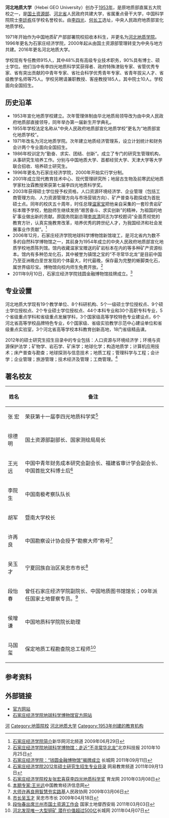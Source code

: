 {{高校
|名称            =河北地质大学
|外文名          ={{lang|en|Hebei GEO University}}
|图像            =[[File:Hebei_GEO_University.png|205px]]
|图像说明        =
|拉丁名称        =
|校训            =勤奋 求实 团结 创新
|中译            =
|建校            =1953年
|闭校            =
|校庆日        =
|类型            =[[公立大学|公立大学]]
|宗教            =
|捐款            =
|主管官员        =
|主席            =
|书记            =[[李军|李军]]
|校监            =
|校长            =[[王凤鸣|王凤鸣]]
|副校长          =
|superintendent  =
|教务长          =
|副校监          =
|principal       =
|院长            =
|director        =
|头衔            =
|头衔者          =
|教师            =912人
|职工            =
|学生            =17590人
|本科生          =
|研究生          =
|博士生          =
|其他学生        =
|地址            ={{CHN}}[[河北省|河北省]][[石家庄市|石家庄市]]
|国家            =中华人民共和国
|州              =
|省              =河北省
|城市            =石家庄市
|坐标            =
|校园环境        =
|面积            =1197.3亩
|老校名          =中央人民政府地质部宣化地质学校（1953年至1971年）<br>河北地质学院（1971年至1996年）
|free_label      =
|free            =
|体育项目        =
|代表色          =
|昵称            =
|吉祥物          =
|隶属            =[[河北省人民政府|河北省人民政府]]
|邮编            =050031
|电话            =
|网站            ={{URL|http://www.hgu.edu.cn/}}
|标志            =
|脚注            =
}}

'''河北地质大学'''（Hebei GEO University）创办于[[1953年|1953年]]，是原地质部直属五大院校之一，是[[中华人民共和国国土资源部|国土资源部]]、[[河北省|河北省]]人民政府共建大学，省属重点骨干大学，中国科学院院士[[李廷栋|李廷栋]]任学校名誉校长。由[[李四光|李四光]]、[[何长工|何长工]]选址，中央人民政府地质部宣化地质学校。

1971年开始作为中国地质矿产部部署院校招收本科生，并更名为[[河北地质学院|河北地质学院]]。1996年更名为石家庄经济学院，2000年起从由国土资源部管理转变为中央与地方共建。2016年更名河北地质大学。

学校现有专任教师915人，其中48%具有高级专业技术职务，90%具有博士、硕士学位。他们当中有李四光地质科学奖获得者、政府特殊津贴专家、省管优秀专家、省有突出贡献的中青年专家、省社会科学优秀青年专家、省青年拔尖人才、省级教学名师等75人。学校另聘请兼职教授、客座教授185人，其中院士10人。学校面向全国招生。

==历史沿革==
*1953年宣化地质学校建立。次年管理体制由华北地质局领导改为由中央人民政府地质部直接领导，同年举办第一届新生开学典礼。
*1955年学校法定名称从“中央人民政府地质部宣化地质学校”更名为“地质部宣化地质学校”。
*1971年改名为河北地质学院。次年建立地质经济管理系，设立计划统计和财务会计两个专业面向全国招生。
*1986年校训定为“勤奋、求实、团结、创新”。成立了专门的研究生管理机构，从事研究生培养工作。分别与中国地质大学、首都经贸大学、天津大学等大学联合招收、培养硕士研究生。
*1996年更名为石家庄经济学院，2000年开始实行学分制。
*2001年成立现代教育技术中心、现代管理研究所；地层古生物及前寒武纪地质学家杜汝霖教授荣获第七届李四光地质科学奖。
*2003年获得硕士学位授予权资格，人口资源环境经济学、企业管理（包括工商管理方向、人力资源管理方向与市场营销方向）、矿产普查与勘探成为首批硕士点。同年的校庆五十周年，时任总理[[温家宝|温家宝]]把他亲自采集的一套珍贵岩矿标本赠予学校，勉励师生继续发扬“艰苦奋斗、求实创新”的精神，为祖国的地矿事业做出新的贡献。原国务院副总理[[李岚清|李岚清]]同志为学校题词“全面贯彻党的教育方针，认真实施教育改革，培养优秀的跨世纪人才，为我国经济和社会发展事业作贡献”。<ref>[http://www.he.xinhuanet.com/zhuanti/2009gk/2009-06/29/content_16946581.htm 石家庄经济学院简介]{{dead link|date=2018年3月 |bot=InternetArchiveBot |fix-attempted=yes }}新华网河北频道 2009年06月29日</ref>
*2006年12月，石家庄经济学院地球科学博物馆新馆竣工，是河北省内为数不多的自然科学博物馆之一，其前身为1954年成立的中央人民政府地质部宣化地质学校地质陈列馆。馆内收藏温家宝赠送的矿岩标本在内的等多种矿产资源标本。馆内有多种恐龙化石，其中被誉为镇馆之宝的“不寻常华北龙”是目前中国乃至亚洲晚白垩世发现的个体最大，时代最晚，保存最为完整的蜥脚类化石，属世界级珍宝。博物馆向校内师生免费开放。<ref>[http://bkb.ynet.com/article.jsp?oid=70695955 石家庄经济学院地球科学博物馆：走近“不寻常华北龙”]{{dead link|date=2018年3月 |bot=InternetArchiveBot |fix-attempted=yes }}北京科技报 2010年10月25日</ref> 
*2011年9月10日，石家庄经济学院钱圆金融博物馆挂牌成立。<ref>[http://www.people.com.cn/h/2011/0911/c25408-1-2357977572.html 石家庄经济学院：“钱圆金融博物馆”揭牌成立] {{Wayback|url=http://www.people.com.cn/h/2011/0911/c25408-1-2357977572.html |date=20160304082329 }}长城网 2011年09月11日</ref>

==专业设置==
河北地质大学现有19个教学单位、8个科研机构、5个一级硕士学位授权点、9个硕士学位授权点、2个专业硕士学位授权点、44个本科专业和30个高职专科专业，5个省级重点学科和省级重点发展学科，3个国家级高等学校特色专业建设点，6个河北省高等学校品牌特色专业，6个国家级、省级实验教学示范中心建设单位和省级重点实验室，3个河北省高等学校本科教育创新高地，18门省级精品课。

2012年的硕士研究生招生目录中的专业包括：人口资源与环境经济学；环境与资源保护法学；矿物学、岩石学、矿床学；地球化学；构造地质学；计算机应用技术；床产普查与勘查；地球探测与信息技术；地质工程；管理科学与工程；会计学；企业管理；旅游管理；技术经济及管理；工商管理。<ref>[http://edu.163.com/11/0913/14/7DRCPOIG00294K40.html 石家庄经济学院2012年硕士研究生招生专业目录] {{Wayback|url=http://edu.163.com/11/0913/14/7DRCPOIG00294K40.html |date=20160305052849 }}网易教育频道 2011年09月13日</ref>

==著名校友==

{|align="center" style="width:64%; height:180px; text-align:center" border="1" cellpadding="5" cellspacing="0"
|- 
! 姓名
! 备注
|-
|张  宏
|荣获第十一届李四光地质科学奖<ref>[http://www.china-b.com/mbagk/zybd/20100308/2091658_1.html 石家庄经济学院校友张宏喜获李四光地质科学奖] {{Wayback|url=http://www.china-b.com/mbagk/zybd/20100308/2091658_1.html |date=20160304130207 }}育龙网 2010年03月08日</ref>
|-
|徐德明
|国土资源部副部长、国家测绘局局长
|-
|王光远
|中国中青年财务成本研究会副会长、福建省审计学会副会长、中国首批文科博士后<ref>[http://www.jysj.cee.edu.cn/pro.jsp?id=5 本期专家:王光远]{{dead link|date=2018年3月 |bot=InternetArchiveBot |fix-attempted=yes }}中国教育经济信息网</ref>
|-
|李院生
|中国南极考察队队长
|-
|胡军
|暨南大学校长
|-
|许再良
|中国勘察设计协会授予“勘察大师”称号<ref>[http://epaper.rmzxb.com.cn/2009/20090306/t20090306_238820.htm 大师许再良用智慧夯实路基]人民政协网 2009年03月06日</ref>
|-
|吴玉才
|宁夏回族自治区吴忠市市长<ref>[http://wz.nxnews.cn/1/2009-4-18/70001@16967.htm 市长吴玉才] {{Wayback|url=http://wz.nxnews.cn/1/2009-4-18/70001@16967.htm |date=20120120010237 }}吴忠市市长 2009年04月18日</ref>
|-
|段怡春
|曾任石家庄经济学院副院长、中国地质图书馆馆长；09年派任国家土地督察专员。<ref>[http://xadc.mlr.gov.cn/dcqydt/bjgzdt/201103/t20110303_821232.htm 段怡春出席兰州市国土资源工作会] {{webarchive|url=https://web.archive.org/web/20160304125118/http://xadc.mlr.gov.cn/dcqydt/bjgzdt/201103/t20110303_821232.htm |date=2016-03-04 }}国家土地督西安局 2011年03月03日</ref>
|-
|侯增谦
|中国地质科学院院长助理
|-
|马国玺
|保定地质工程勘查院总工程师<ref>[http://green.hebei.com.cn/system/2011/04/07/011059236.shtml 河北发现唯一大型铜矿 潜在价值超过500亿]{{dead link|date=2018年3月 |bot=InternetArchiveBot |fix-attempted=yes }}长城网 2011年04月07日</ref>
|}

==参考资料==
{{reflist|2}}

==外部链接==
*[http://www.sjzue.edu.cn/ 官方网站] {{Wayback|url=http://www.sjzue.edu.cn/ |date=20160115033136 }}
*[https://web.archive.org/web/20160118121355/http://www.huabeilong.com/ 石家庄经济学院地球科学博物馆官方网站]

{{河北高等院校}}
{{河北省重点高等院校}}
{{中华人民共和国省部共建制高等院校}}
[[Category:河北高等院校|河]]
[[Category:地質院校|Category:地質院校]]
[[Category:河北地质大学|]]
[[Category:1953年创建的教育机构|Category:1953年创建的教育机构]]